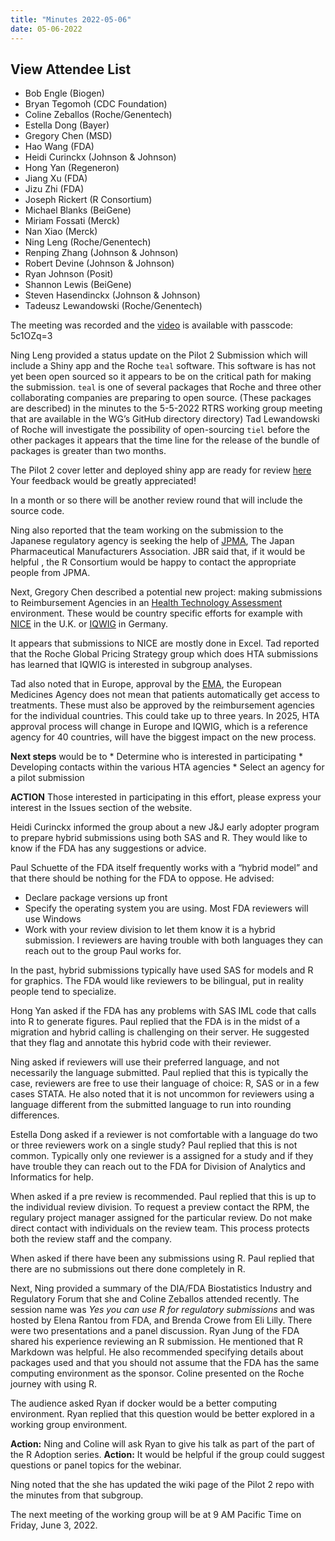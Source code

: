 ```yaml
---
title: "Minutes 2022-05-06"
date: 05-06-2022
---
```


::: {.callout-tip collapse="true"}
## View Attendee List

- Bob Engle (Biogen)
- Bryan Tegomoh (CDC Foundation)
- Coline Zeballos (Roche/Genentech)
- Estella Dong (Bayer)
- Gregory Chen (MSD)
- Hao Wang (FDA)
- Heidi Curinckx (Johnson & Johnson)
- Hong Yan (Regeneron)
- Jiang Xu (FDA)
- Jizu Zhi (FDA)
- Joseph Rickert (R Consortium)
- Michael Blanks (BeiGene)
- Miriam Fossati (Merck)
- Nan Xiao (Merck)
- Ning Leng (Roche/Genentech)
- Renping Zhang (Johnson & Johnson)
- Robert Devine (Johnson & Johnson)
- Ryan Johnson (Posit)
- Shannon Lewis (BeiGene)
- Steven Hasendinckx (Johnson & Johnson)
- Tadeusz Lewandowski (Roche/Genentech)

:::

The meeting was recorded and the [video](https://rstudio.zoom.us/rec/share/p0Eq_hDyILo2lJfh6EVlsdVTSEqydWv_PXzL5vIbGsfQYrC1uzV8Ek8FmQUWU6OM.IdeQOjmtWjj74Ssn) is available with passcode: 5c1OZq=3

Ning Leng provided a status update on the Pilot 2 Submission which will include a Shiny app and the Roche `teal` software. This software is has not yet been open sourced so it appears to be on the critical path for making the submission. `teal` is one of several packages that Roche and three other collaborating companies are preparing to open source. (These packages are described) in the minutes to the 5-5-2022 RTRS working group meeting that are available in the WG's GitHub directory directory) Tad Lewandowski of Roche will investigate the possibility of open-sourcing `tiel` before the other packages it appears that the time line for the release of the bundle of packages is greater than two months.

The  Pilot 2 cover letter and deployed shiny app are ready for review [here](https://github.com/RConsortium/submissions-wg/issues/80) Your feedback would be greatly appreciated!

In a month or so there will be another review round that will include the source code.

Ning also reported that the team working on the submission to the Japanese regulatory agency is seeking the help of [JPMA](https://www.jpma.or.jp/english/index.html), The Japan Pharmaceutical Manufacturers Association. JBR said that, if it would be helpful , the R Consortium would be happy to contact the appropriate people from JPMA.

Next, Gregory Chen described a potential new project: making submissions to Reimbursement Agencies in an [Health Technology Assessment](https://www.nlm.nih.gov/nichsr/hta101/ta10103.html) environment. These would be country specific efforts for example with [NICE](https://www.nice.org.uk/) in the U.K. or [IQWIG](https://www.iqwig.de/en/about-us/methods/results/hta-reports/) in Germany.

It appears that submissions to NICE are mostly done in Excel. Tad reported that the Roche Global Pricing Strategy group which does HTA submissions has learned that IQWIG is interested in subgroup analyses.

Tad also noted that in Europe, approval by the [EMA](https://www.ema.europa.eu/en), the European Medicines Agency does not mean that patients automatically get access to treatments. These must also be approved by the reimbursement agencies for the individual countries. This could take up to three years. In 2025, HTA approval process will change in Europe and IQWIG, which is a reference agency for 40 countries, will have the biggest impact on the new process.

**Next steps** would be to 
* Determine who is interested in participating
* Developing contacts within the various HTA agencies
* Select an agency for a pilot submission

**ACTION** Those interested in participating in this effort, please express your interest in the Issues section of the website.


Heidi Curinckx informed the group about a new J&J early adopter program to prepare hybrid submissions using both SAS and R. They would like to know if the FDA has any suggestions or advice. 

Paul Schuette of the FDA itself frequently works with a "hybrid model" and that there should be nothing for the FDA to oppose. He advised:

* Declare package versions up front
* Specify the operating system you are using. Most FDA reviewers will use Windows
* Work with your review division to let them know it is a hybrid submission. I reviewers are having trouble with both languages they can reach out to the group Paul works for. 

In the past, hybrid submissions typically have used SAS for models and R for graphics. The FDA would like reviewers to be bilingual, put in reality people tend to specialize. 

Hong Yan asked if the FDA has any problems with SAS IML code that calls into R to generate figures. Paul replied that the FDA is in the midst of a migration and hybrid calling is challenging on their server. He suggested that they flag and annotate this hybrid code with their reviewer.

Ning asked if reviewers will use their preferred language, and not necessarily the language submitted. Paul replied that this is typically the case, reviewers are free to use their language of choice: R, SAS or in a few cases STATA. He also noted that it is not uncommon for reviewers using a language different from the submitted language to run into rounding differences.

Estella Dong asked if a reviewer is not comfortable with a language do two or three reviewers work on a single study? Paul replied that this is not common. Typically only one reviewer is a assigned for a study and if they have trouble they can reach out to the FDA for Division of Analytics and Informatics for help.

When asked if a pre review is recommended. Paul replied that this is up to the individual review division. To request a preview contact the RPM, the regulary project manager assigned for the particular review. Do not make direct contact with individuals on the review team. This process protects both the review staff and the company.

When asked if there have been any submissions using R. Paul replied that there are no submissions out there done completely in R.

Next, Ning provided a summary of the DIA/FDA Biostatistics Industry and Regulatory Forum that she and Coline Zeballos attended recently. The session name was *Yes you can use R for regulatory submissions* and was hosted by Elena Rantou from FDA, and Brenda Crowe from Eli Lilly.  There were two presentations and a panel discussion. Ryan Jung of the FDA shared his experience reviewing an R submission. He mentioned that R Markdown was helpful. He also recommended specifying details about packages used and that you should not assume that the FDA has the same computing environment as the sponsor. Coline presented on the Roche journey with using R.

The audience asked Ryan if docker would be a better computing environment. Ryan replied that this question would be better explored in a working group environment.

**Action:** Ning and Coline will ask Ryan to give his talk as part of the part of the R Adoption series.
**Action:** It would be helpful if the group could suggest questions or panel topics for the webinar.

Ning noted that the she has updated the wiki page of the Pilot 2 repo with the minutes from that subgroup.

The next meeting of the working group will be at 9 AM Pacific Time on Friday, June 3, 2022.